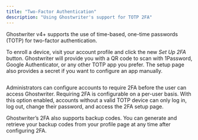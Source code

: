 ```yaml
---
title: "Two-Factor Authentication"
description: "Using Ghostwriter's support for TOTP 2FA"
---
```


Ghostwriter v4+ supports the use of time-based, one-time passwords (TOTP) for two-factor authentication.

To enroll a device, visit your account profile and click the new _Set Up 2FA_ button. Ghostwriter will provide you with a QR code to scan with 1Password, Google Authenticator, or any other TOTP app you prefer. The setup page also provides a secret if you want to configure an app manually.

<Frame>
  <img src="../../images/features/image-2.avif" alt=""/>
</Frame>

Administrators can configure accounts to require 2FA before the user can access Ghostwriter. Requiring 2FA is configurable on a per-user basis. With this option enabled, accounts without a valid TOTP device can only log in, log out, change their password, and access the 2FA setup page.

Ghostwriter’s 2FA also supports backup codes. You can generate and retrieve your backup codes from your profile page at any time after configuring 2FA.

